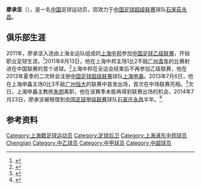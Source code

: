 {{noteta|G1=足球}}{{infobox Football biography
| name= 廖承坚
| image = 
| birth_date  = {{birth date and age|1993|1|4}}
| birth_place = [[中国|中国]][[上海市|上海市]]
| height = {{height|m=1.81}}
| position = [[后卫_(足球)|后卫]]
| currentclub = [[上海申鑫足球俱乐部|上海申鑫]]
| clubnumber = 12
| youthyears1= 
| youthclubs1= [[上海东亚足球俱乐部|上海东亚]]
| years1= 2011–2012
| clubs1= [[上海中邦足球俱乐部|上海中邦]]
| caps1 = ? | goals1 = 2
| years2= 2013–2015
| clubs2= [[上海申鑫足球俱乐部|上海申鑫]]
| caps2 = 3 | goals2 = 0
| years3= 2014
| clubs3= → [[石家庄永昌足球俱乐部|石家庄永昌]]（租借）
| caps3 = 4 | goals3 = 0
| years4= 2015
| clubs4= → [[安徽力天足球俱乐部|安徽力天]]（租借）
| caps4 = 7 | goals4 = 3
| years5= 2016–2020
| clubs5= [[黑龙江火山鸣泉足球俱乐部|黑龙江火山鸣泉]]
| caps5 = 64 | goals5 = 2
| years6= 2020–
| clubs6= [[石家庄永昌足球俱乐部|石家庄永昌]]
| caps6 =  | goals6 = 
| nationalyears1= 
| nationalteam1= 
| nationalcaps1= 
| nationalgoals1 = 
| pcupdate = 2020年1月10日
| ntupdate =
}}
'''廖承坚'''（{{bd|1993年|1月4日|catIdx=Liao, Chengjian}}），是一名[[中国|中国]]足球运动员，现效力于[[中国足球超级联赛|中国足球超级联赛]]球队[[石家莊永昌足球俱乐部|石家莊永昌]]。

==俱乐部生涯==
2011年，廖承坚入选由上海全运队组成的[[上海中邦足球俱乐部|上海中邦]]参加[[中国足球乙级联赛|中国足球乙级联赛]]，开始职业足球生涯。<ref>{{Cite web |url=http://sports.sohu.com/20110516/n280596062.shtml |title=2011年中乙联赛完全名单之上海中邦足球俱乐部 |access-date=2014-03-14 |archive-date=2017-08-24 |archive-url=https://web.archive.org/web/20170824053332/http://sports.sohu.com/20110516/n280596062.shtml |dead-url=no }}</ref>2011年8月13日，他在上海中邦主场1比2不敌[[广州恒大足球俱乐部|广州青年]]的比赛射进在中国联赛的首个进球。<ref>{{Cite web |url=http://sports.sohu.com/20110815/n316363214.shtml |title=中乙南区中邦负广州青年 两队接连”抽筋表演” |access-date=2014-03-14 |archive-date=2016-03-04 |archive-url=https://web.archive.org/web/20160304092918/http://sports.sohu.com/20110815/n316363214.shtml }}</ref>上海中邦在全运会结束后不再参加乙级联赛，他在2013年夏季的二次转会注册[[中国足球超级联赛|中国足球超级联赛]]球队[[上海申鑫足球俱乐部|上海申鑫]]。2013年7月6日，他在上海申鑫主场0比3不敌[[广州恒大足球俱乐部|广州恒大]]的联赛中首发出场，首次在中场联赛亮相。<ref>{{Cite web |url=http://sports.sina.com.cn/j/2013-07-08/10376660313.shtml |title=朱炯不让1人踢恒大疑惹怒高层 申鑫曾邀范志毅执教 |access-date=2014-03-14 |archive-date=2016-10-31 |archive-url=https://web.archive.org/web/20161031211938/http://sports.sina.com.cn/j/2013-07-08/10376660313.shtml |dead-url=no }}</ref>次日，上海申鑫主教练[[朱炯|朱炯]]离职，他在该赛季未能再得到联赛出场的机会。2014年7月23日，廖承坚被租借到[[中国足球甲级联赛|中国足球甲级联赛]]球队[[石家庄永昌足球俱乐部|石家庄永昌]]半年。<ref>{{Cite web |url=http://sports.sohu.com/20140723/n402615280.shtml |title=石家庄永昌宣布租借申鑫廖承坚 |access-date=2015-03-27 |archive-date=2016-03-04 |archive-url=https://web.archive.org/web/20160304120417/http://sports.sohu.com/20140723/n402615280.shtml }}</ref>

==参考资料==
{{reflist}}

{{2012年中乙分类名单上海中邦}}
{{2013年中超分类名单上海申鑫}}
{{2014年中超分类名单上海申鑫}}
{{2014年中甲分类名单石家庄}}
{{2015年中超分类名单上海申鑫}}
{{2015年中乙分类名单安徽力天}}
{{2016年中乙分类名单黑龙江}}
{{2017年中乙分类名单黑龙江}}
{{2018年中甲分类名单黑龙江}}

{{DEFAULTSORT:Liao, Chengjian}}
[[Category:上海籍足球运动员|Category:上海籍足球运动员]]
[[Category:足球后卫|Category:足球后卫]]
[[Category:上海浦东中邦球员|Category:上海浦东中邦球员]]
[[Category:廖姓|Chengjian]]
[[Category:中乙球员|Category:中乙球员]]
[[Category:中甲球员|Category:中甲球员]]
[[Category:中超球员|Category:中超球员]]